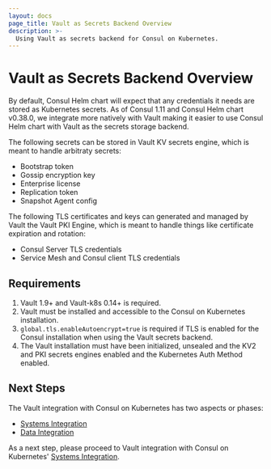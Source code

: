 ```yaml
---
layout: docs
page_title: Vault as Secrets Backend Overview
description: >-
  Using Vault as secrets backend for Consul on Kubernetes.
---
```


# Vault as Secrets Backend Overview

By default, Consul Helm chart will expect that any credentials it needs are stored as Kubernetes secrets.
As of Consul 1.11 and Consul Helm chart v0.38.0, we integrate more natively with Vault making it easier
to use Consul Helm chart with Vault as the secrets storage backend.

The following secrets can be stored in Vault KV secrets engine, which is meant to handle arbitraty secrets:
- Bootstrap token
- Gossip encryption key
- Enterprise license
- Replication token
- Snapshot Agent config

The following TLS certificates and keys can generated and managed by Vault the Vault PKI Engine, which is meant to handle things like certificate expiration and rotation:
- Consul Server TLS credentials
- Service Mesh and Consul client TLS credentials

## Requirements

1. Vault 1.9+ and Vault-k8s 0.14+ is required.
1. Vault must be installed and accessible to the Consul on Kubernetes installation.
1. `global.tls.enableAutoencrypt=true` is required if TLS is enabled for the Consul installation when using the Vault secrets backend.
1. The Vault installation must have been initialized, unsealed and the KV2 and PKI secrets engines enabled and the Kubernetes Auth Method enabled.
## Next Steps

The Vault integration with Consul on Kubernetes has two aspects or phases:
- [Systems Integration](/docs/k8s/installation/vault/systems-integration)
- [Data Integration](/docs/k8s/installation/vault/data-integration) 

As a next step, please proceed to Vault integration with Consul on Kubernetes' [Systems Integration](/docs/k8s/installation/vault/systems-integration).


